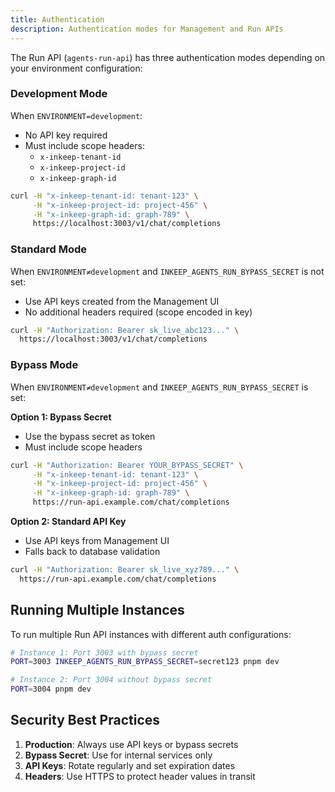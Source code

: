 ```yaml
---
title: Authentication
description: Authentication modes for Management and Run APIs
---
```


The Run API (`agents-run-api`) has three authentication modes depending on your environment configuration:

### Development Mode
When `ENVIRONMENT=development`:
- No API key required
- Must include scope headers:
  - `x-inkeep-tenant-id`
  - `x-inkeep-project-id`
  - `x-inkeep-graph-id`

```bash
curl -H "x-inkeep-tenant-id: tenant-123" \
     -H "x-inkeep-project-id: project-456" \
     -H "x-inkeep-graph-id: graph-789" \
     https://localhost:3003/v1/chat/completions
```

### Standard Mode
When `ENVIRONMENT≠development` and `INKEEP_AGENTS_RUN_BYPASS_SECRET` is not set:
- Use API keys created from the Management UI
- No additional headers required (scope encoded in key)

```bash
curl -H "Authorization: Bearer sk_live_abc123..." \
  https://localhost:3003/v1/chat/completions
```

### Bypass Mode
When `ENVIRONMENT≠development` and `INKEEP_AGENTS_RUN_BYPASS_SECRET` is set:

**Option 1: Bypass Secret**
- Use the bypass secret as token
- Must include scope headers

```bash
curl -H "Authorization: Bearer YOUR_BYPASS_SECRET" \
     -H "x-inkeep-tenant-id: tenant-123" \
     -H "x-inkeep-project-id: project-456" \
     -H "x-inkeep-graph-id: graph-789" \
     https://run-api.example.com/chat/completions
```

**Option 2: Standard API Key**
- Use API keys from Management UI
- Falls back to database validation

```bash
curl -H "Authorization: Bearer sk_live_xyz789..." \
  https://run-api.example.com/chat/completions
```

## Running Multiple Instances

To run multiple Run API instances with different auth configurations:

```bash
# Instance 1: Port 3003 with bypass secret
PORT=3003 INKEEP_AGENTS_RUN_BYPASS_SECRET=secret123 pnpm dev

# Instance 2: Port 3004 without bypass secret  
PORT=3004 pnpm dev
```


## Security Best Practices

1. **Production**: Always use API keys or bypass secrets
2. **Bypass Secret**: Use for internal services only
3. **API Keys**: Rotate regularly and set expiration dates
4. **Headers**: Use HTTPS to protect header values in transit